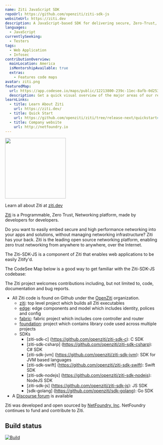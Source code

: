 ```yaml
---
name: Ziti JavaScript SDK
repoUrl: https://github.com/openziti/ziti-sdk-js
websiteUrl: https://ziti.dev
description: A JavaScript-based SDK for delivering secure, Zero-Trust, browser-based web applications over a Ziti Network.
languages:
  - JavaScript
currentlySeeking:
  - Testers
tags:
  - Web Application
  - Infosec
contributionOverview:
  mainLocation: America
  isMentorshipAvailable: true
  extras:
    - Features code maps
avatar: ziti.png
featuredMap:
  url: https://app.codesee.io/maps/public/12213800-239c-11ec-8afb-0d2533b87e31
  description: Get a quick visual overview of the major areas of our repo!
learnLinks:
  - title: Learn About Ziti
    url: https://ziti.dev/
  - title: Quick Start
    url: https://github.com/openziti/ziti/tree/release-next/quickstart#readme
  - title: Company website
    url: http://netfoundry.io
---
```


<Overview>

<img
  src="https://ziti.dev/wp-content/uploads/2020/02/ziti.dev_.logo_.png"
  width="200"
/>

Learn all about Ziti at [ziti.dev](https://ziti.dev)

[Ziti](https://ziti.dev) is a Programmable, Zero Trust, Networking platform, made by developers for developers.

Do you want to easily embed secure and high performance networking into your apps and solutions, without managing networking infrastructure? Ziti has your back.
Ziti is the leading open source networking platform, enabling zero trust networking from anywhere to anywhere, over the Internet.

The Ziti-SDK-JS is a component of Ziti that enables web applications to be easily Zitify'd.

The CodeSee Map below is a good way to get familiar with the Ziti-SDK-JS codebase:

</Overview>

<Contributing>

The Ziti project welcomes contributions including, but not limited to, code, documentation and bug reports.

* All Ziti code is found on Github under the [OpenZiti](https://github.com/openziti) organization. 
    * [ziti](https://github.com/openziti/ziti): top level project which builds all Ziti executables
    * [edge](https://github.com/openziti/edge): edge components and model which includes identity, polices and config 
    * [fabric](https://github.com/openziti/fabric): fabric project which includes core controller and router
    * [foundation](https://github.com/openziti/foundation): project which contains library code used across multiple projects
    * SDKs
        * [ziti-sdk-c] (https://github.com/openziti/ziti-sdk-c): C SDK
        * [ziti-sdk-csharp] (https://github.com/openziti/ziti-sdk-csharp): C# SDK
        * [ziti-sdk-jvm] (https://github.com/openziti/ziti-sdk-jvm): SDK for JVM based languages
        * [ziti-sdk-swift] (https://github.com/openziti/ziti-sdk-swift): Swift SDK
        * [ziti-sdk-nodejs] (https://github.com/openziti/ziti-sdk-nodejs): NodeJS SDK
        * [ziti-sdk-js] (https://github.com/openziti/ziti-sdk-js): JS SDK
        * [sdk-golang] (https://github.com/openziti/sdk-golang): Go SDK
* A [Discourse forum](https://openziti.discourse.group/) is available 

Ziti was developed and open sourced by [NetFoundry, Inc](https://netfoundry.io). NetFoundry continues to fund and contribute to Ziti. 

## Build status

[![Build](https://github.com/openziti/ziti-sdk-js/workflows/Build/badge.svg?branch=main)]()

</Contributing>
